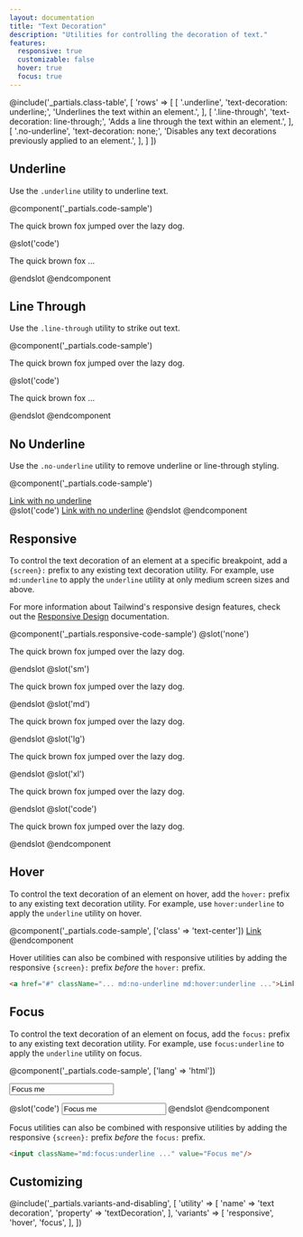 ```yaml
---
layout: documentation
title: "Text Decoration"
description: "Utilities for controlling the decoration of text."
features:
  responsive: true
  customizable: false
  hover: true
  focus: true
---
```


@include('_partials.class-table', [
  'rows' => [
    [
      '.underline',
      'text-decoration: underline;',
      'Underlines the text within an element.',
    ],
    [
      '.line-through',
      'text-decoration: line-through;',
      'Adds a line through the text within an element.',
    ],
    [
      '.no-underline',
      'text-decoration: none;',
      'Disables any text decorations previously applied to an element.',
    ],
  ]
])

## Underline

Use the `.underline` utility to underline text.

@component('_partials.code-sample')
<p className="underline text-lg text-gray-800">The quick brown fox jumped over the lazy dog.</p>
@slot('code')
<p className="underline ...">The quick brown fox ...</p>
@endslot
@endcomponent

## Line Through

Use the `.line-through` utility to strike out text.

@component('_partials.code-sample')
<p className="line-through text-lg text-gray-800">The quick brown fox jumped over the lazy dog.</p>
@slot('code')
<p className="line-through ...">The quick brown fox ...</p>
@endslot
@endcomponent

## No Underline

Use the `.no-underline` utility to remove underline or line-through styling.

@component('_partials.code-sample')
<div className="text-center">
  <a href="#" className="no-underline text-blue-500 text-lg">Link with no underline</a>
</div>
@slot('code')
<a href="#" className="no-underline ...">Link with no underline</a>
@endslot
@endcomponent

## Responsive

To control the text decoration of an element at a specific breakpoint, add a `{screen}:` prefix to any existing text decoration utility. For example, use `md:underline` to apply the `underline` utility at only medium screen sizes and above.

For more information about Tailwind's responsive design features, check out the [Responsive Design](/docs/responsive-design) documentation.

@component('_partials.responsive-code-sample')
@slot('none')
<p className="underline text-lg text-gray-800">The quick brown fox jumped over the lazy dog.</p>
@endslot
@slot('sm')
<p className="no-underline text-lg text-gray-800">The quick brown fox jumped over the lazy dog.</p>
@endslot
@slot('md')
<p className="line-through text-lg text-gray-800">The quick brown fox jumped over the lazy dog.</p>
@endslot
@slot('lg')
<p className="underline text-lg text-gray-800">The quick brown fox jumped over the lazy dog.</p>
@endslot
@slot('xl')
<p className="no-underline text-lg text-gray-800">The quick brown fox jumped over the lazy dog.</p>
@endslot
@slot('code')
<p className="none:underline sm:no-underline md:line-through lg:underline xl:no-underline ...">
  The quick brown fox jumped over the lazy dog.
</p>
@endslot
@endcomponent

## Hover

To control the text decoration of an element on hover, add the `hover:` prefix to any existing text decoration utility. For example, use `hover:underline` to apply the `underline` utility on hover.

@component('_partials.code-sample', ['class' => 'text-center'])
<a href="#hover" className="no-underline hover:underline text-blue-500 text-lg">Link</a>
@endcomponent

Hover utilities can also be combined with responsive utilities by adding the responsive `{screen}:` prefix *before* the `hover:` prefix.

```html
<a href="#" className="... md:no-underline md:hover:underline ...">Link</a>
```

## Focus

To control the text decoration of an element on focus, add the `focus:` prefix to any existing text decoration utility. For example, use `focus:underline` to apply the `underline` utility on focus.

@component('_partials.code-sample', ['lang' => 'html'])
<div className="max-w-xs w-full mx-auto">
  <input className="bg-white focus:underline focus:shadow-outline text-gray-900 appearance-none inline-block w-full text-gray-900 border rounded py-3 px-4 focus:outline-none" value="Focus me" placeholder="Focus me"/>
</div>

@slot('code')
<input className="focus:underline ..." value="Focus me"/>
@endslot
@endcomponent

Focus utilities can also be combined with responsive utilities by adding the responsive `{screen}:` prefix *before* the `focus:` prefix.

```html
<input className="md:focus:underline ..." value="Focus me"/>
```

## Customizing

@include('_partials.variants-and-disabling', [
    'utility' => [
        'name' => 'text decoration',
        'property' => 'textDecoration',
    ],
    'variants' => [
        'responsive',
        'hover',
        'focus',
    ],
])
